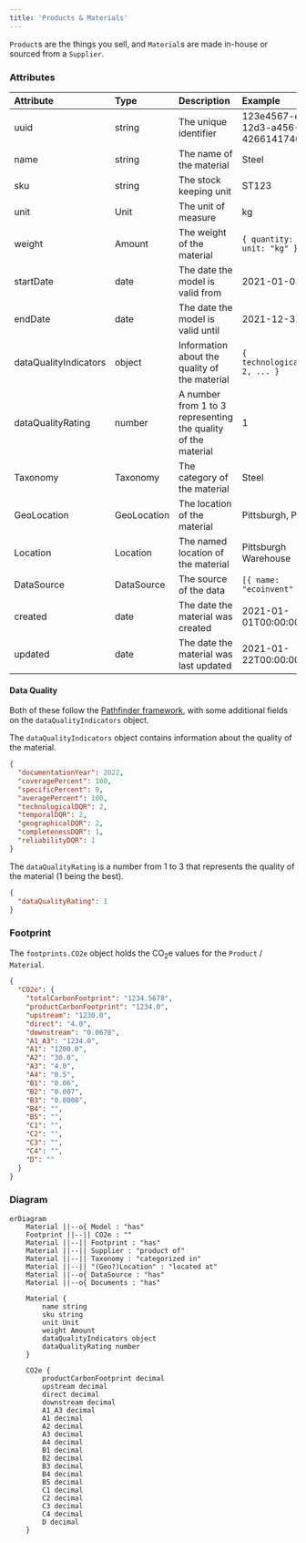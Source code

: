 ```yaml
---
title: 'Products & Materials'
---
```


`Product`s are the things you sell, and `Material`s are made in-house or sourced from a `Supplier`.

### Attributes
| Attribute             | Type        | Description                                                   | Example                              |
|:----------------------|:------------|:--------------------------------------------------------------|:-------------------------------------|
| uuid                  | string      | The unique identifier                                         | 123e4567-e89b-12d3-a456-426614174000 |
| name                  | string      | The name of the material                                      | Steel                                |
| sku                   | string      | The stock keeping unit                                        | ST123                                |
| unit                  | Unit        | The unit of measure                                           | kg                                   |
| weight                | Amount      | The weight of the material                                    | `{ quantity: 100, unit: "kg" }`      |
| startDate             | date        | The date the model is valid from                              | 2021-01-01                           |
| endDate               | date        | The date the model is valid until                             | 2021-12-31                           |
| dataQualityIndicators | object      | Information about the quality of the material                 | `{ technologicalDQR: 2, ... }`       |
| dataQualityRating     | number      | A number from 1 to 3 representing the quality of the material | 1                                    |
| Taxonomy              | Taxonomy    | The category of the material                                  | Steel                                |
| GeoLocation           | GeoLocation | The location of the material                                  | Pittsburgh, PA                       |
| Location              | Location    | The named location of the material                            | Pittsburgh Warehouse                 |
| DataSource            | DataSource  | The source of the data                                        | `[{ name: "ecoinvent" }]`            |
| created               | date        | The date the material was created                             | 2021-01-01T00:00:00.000Z             |
| updated               | date        | The date the material was last updated                        | 2021-01-22T00:00:00.000Z             |

#### Data Quality
Both of these follow the [Pathfinder framework](https://wbcsd.github.io/data-exchange-protocol/v2#dt-dataqualityindicators),
with some additional fields on the `dataQualityIndicators` object.

The `dataQualityIndicators` object contains information about the quality of the material.
```json
{
  "documentationYear": 2022,
  "coveragePercent": 100,
  "specificPercent": 0,
  "averagePercent": 100,
  "technologicalDQR": 2,
  "temporalDQR": 2,
  "geographicalDQR": 2,
  "completenessDQR": 1,
  "reliabilityDQR": 1
}
```

The `dataQualityRating` is a number from 1 to 3 that represents the quality of the material (1 being the best).
```json
{
  "dataQualityRating": 1
}
```

### Footprint
The `footprints.CO2e` object holds the CO<sub>2</sub>e values for the `Product` / `Material`.
```json
{
  "CO2e": {
    "totalCarbonFootprint": "1234.5678",
    "productCarbonFootprint": "1234.0",
    "upstream": "1230.0",
    "direct": "4.0",
    "downstream": "0.0678",
    "A1_A3": "1234.0",
    "A1": "1200.0",
    "A2": "30.0",
    "A3": "4.0",
    "A4": "0.5",
    "B1": "0.06",
    "B2": "0.007",
    "B3": "0.0008",
    "B4": "",
    "B5": "",
    "C1": "",
    "C2": "",
    "C3": "",
    "C4": "",
    "D": ""
  }
}
```

### Diagram
```mermaid
erDiagram
    Material ||--o{ Model : "has"
    Footprint ||--|| CO2e : ""
    Material ||--|| Footprint : "has"
    Material ||--|| Supplier : "product of"
    Material ||--|| Taxonomy : "categorized in"
    Material ||--|| "(Geo?)Location" : "located at"
    Material ||--o{ DataSource : "has"
    Material ||--o{ Documents : "has"

    Material {
        name string
        sku string
        unit Unit
        weight Amount
        dataQualityIndicators object
        dataQualityRating number
    }

    CO2e {
        productCarbonFootprint decimal
        upstream decimal
        direct decimal
        downstream decimal
        A1_A3 decimal
        A1 decimal
        A2 decimal
        A3 decimal
        A4 decimal
        B1 decimal
        B2 decimal
        B3 decimal
        B4 decimal
        B5 decimal
        C1 decimal
        C2 decimal
        C3 decimal
        C4 decimal
        D decimal
    }
```
